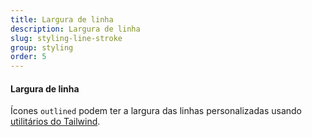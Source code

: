 ```yaml
---
title: Largura de linha
description: Largura de linha
slug: styling-line-stroke
group: styling
order: 5
---
```


#### Largura de linha

Ícones `outlined` podem ter a largura das linhas personalizadas usando [utilitários do Tailwind](https://tailwindcss.com/docs/stroke-width).

